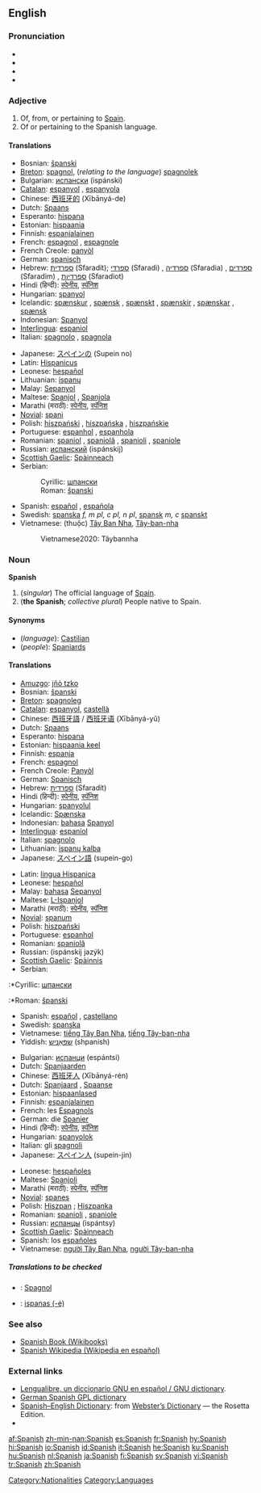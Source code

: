 {{interwiktionary|code=es}}
==English==
{{wikipedia}}

===Pronunciation===
*{{AHD|spă'nĭsh}}
*{{IPA|/ˈspænɪʃ/}}
*{{SAMPA|/"sp{nIS/}}
*{{audio|en-us-Spanish.ogg|Audio (US)}}

===Adjective===
{{en-adj|-}}

# Of, from, or pertaining to [[Spain]].
# Of or pertaining to the Spanish language.

====Translations====
{{trans-top|of, from, or pertaining to Spain}}
*Bosnian: [[španski]] {{m}}
*[[Breton]]: [[spagnol]], (''relating to the language'') [[spagnolek]]
*Bulgarian: [[испански]] (ispánski) {{m}}
*[[Catalan]]: [[espanyol]] {{m}}, [[espanyola]] {{f}}
*Chinese: [[西班牙的]] (Xībānyá-de)
*Dutch: [[Spaans]]
*Esperanto: [[hispana]]
*Estonian: [[hispaania]]
*Finnish: [[espanjalainen]]
*French: [[espagnol]] {{m}}, [[espagnole]] {{f}}
*French Creole: [[panyòl]]
*German: [[spanisch]]
*Hebrew: [[ספרדית]] (Sfaradít); [[ספרדי]] (Sfaradi) {{m}}, [[ספרדיה]] (Sfaradia) {{f}}, [[ספרדים]] (Sfaradim) {{m}} {{p}}, [[ספרדיות]] (Sfaradiot) {{f}} {{p}}
*Hindi (हिन्दी): [[स्पेनीय]], [[स्पॅनिश]]
*Hungarian: [[spanyol]]
*Icelandic: [[spænskur]] {{m}}, [[spænsk]] {{f}}, [[spænskt]] {{n}}, [[spænskir]] {{m}} {{p}},  [[spænskar]] {{f}} {{p}}, [[spænsk]] {{n}} {{p}}
*Indonesian: [[Spanyol]]
*[[Interlingua]]: [[espaniol]]
*Italian: [[spagnolo]] {{m}}, [[spagnola]] {{f}}
{{trans-mid}}
*Japanese: [[スペイン]][[の]] (Supein no)
*Latin: [[Hispanicus]]
*Leonese: [[hespañol]]
*Lithuanian: [[ispanų]]
*Malay: [[Sepanyol]]
*Maltese: [[Spanjol]] {{m}}, [[Spanjola]] {{f}}
*Marathi (मराठी): [[स्पेनीय]], [[स्पॅनिश]]
*[[Novial]]: [[spani]]
*Polish: [[hiszpański]] {{m}}, [[hiszpańska]] {{f}}, [[hiszpańskie]] {{n}}
*Portuguese: [[espanhol]] {{m}}, [[espanhola]] {{f}}
*Romanian: [[spaniol]] {{m}}, [[spaniolă]] {{f}}, [[spanioli]] {{m}} {{p}}, [[spaniole]] {{f}} {{p}}
*Russian: [[испанский]] (ispánskij)
*[[Scottish Gaelic]]: [[Spàinneach]] {{m}}
*Serbian:
*:Cyrillic: [[шпански]] {{m}}
*:Roman: [[španski#Serbian|španski]] {{m}}
*Spanish: [[español]] {{m}}, [[española]] {{f}}
*Swedish: [[spanska]] ''f, m pl, c pl, n pl'', [[spansk]] ''m, c'' [[spanskt]] {{n}}
*Vietnamese: (thuộc) [[Tây Ban Nha]], [[Tây-ban-nha]]
*:Vietnamese2020: Tâybannha
{{trans-bottom}}

===Noun===
'''Spanish'''

# (''singular'') The official language of [[Spain]].
# ('''the Spanish'''; ''collective plural'') People native to Spain.

====Synonyms====
*(''language''): [[Castilian]]
*(''people''): [[Spaniard]]s

====Translations====
{{trans-top|language}}
*[[Amuzgo]]: [[jñò tzko]]
*Bosnian: [[španski]] {{m}}
*[[Breton]]: [[spagnoleg]] {{m}}
*[[Catalan]]: [[espanyol]], [[castellà]]
*Chinese: [[西班牙語]] / [[西班牙语]] (Xībānyá-yǔ)
*Dutch: [[Spaans]] {{n}}
*Esperanto: [[hispana]]
*Estonian: [[hispaania keel]]
*Finnish: [[espanja]]
*French: [[espagnol]] {{m}}
*French Creole: [[Panyòl]]
*German: [[Spanisch]] {{n}}
*Hebrew: [[ספרדית]] (Sfaradít)
*Hindi (हिन्दी): [[स्पेनीय]], [[स्पॅनिश]]
*Hungarian: [[spanyolul]]
*Icelandic: [[Spænska]]
*Indonesian: [[bahasa]] [[Spanyol]]
*[[Interlingua]]: [[espaniol]]
*Italian: [[spagnolo]] {{m}}
*Lithuanian: [[ispanų kalba]]
*Japanese: [[スペイン語]] (supein-go)
{{trans-mid}}
*Latin: [[lingua Hispanica]]
*Leonese: [[hespañol]]
*Malay: [[bahasa]] [[Sepanyol]]
*Maltese: [[L-Ispanjol]]
*Marathi (मराठी): [[स्पेनीय]], [[स्पॅनिश]]
*[[Novial]]: [[spanum]]
*Polish: [[hiszpański]]
*Portuguese: [[espanhol]]
*Romanian: [[spaniolă]] {{f}}
*Russian: {{t|ru|испанский}} {{t|ru|язык}} (ispánskij jazýk) {{m}}
*[[Scottish Gaelic]]: [[Spàinnis]] {{f}}
*Serbian:
:*Cyrillic: [[шпански]] {{m}}
:*Roman: [[španski]] {{m}}
*Spanish: [[español]] {{m}}, [[castellano]] {{m}}
*Swedish: [[spanska]]
*Vietnamese: [[tiếng Tây Ban Nha]], [[tiếng Tây-ban-nha]]
*Yiddish: [[שפּאַניש]] (shpanish)
{{trans-bottom}}

{{trans-top|people native to Spain}}
*Bulgarian: [[испанци]] (espántsi) {{p}}
*Dutch: [[Spanjaarden]] {{p}}
*Chinese: [[西班牙人]] (Xībānyá-rén)
*Dutch: [[Spanjaard]] {{m}}, [[Spaanse]] {{f}}
*Estonian: [[hispaanlased]] {{p}}
*Finnish: [[espanjalainen]]
*French: les [[Espagnol]]s {{p}}
*German: die [[Spanier]] {{p}}
*Hindi (हिन्दी): [[स्पेनीय]], [[स्पॅनिश]]
*Hungarian: [[spanyolok]] {{p}}
*Italian: gli [[spagnolo|spagnoli]] {{p}}
*Japanese: [[スペイン人]] (supein-jin)
{{trans-mid}}
*Leonese: [[hespañol]]es
*Maltese: [[Spanjoli]] {{p}}
*Marathi (मराठी): [[स्पेनीय]], [[स्पॅनिश]]
*[[Novial]]: [[spanes]]
*Polish: [[Hiszpan]] {{m}}; [[Hiszpanka]] {{f}}
*Romanian: [[spanioli]] {{p}}, [[spaniole]] {{f}} {{p}}
*Russian: [[испанец|испанцы]] (ispántsy) {{p}}
*[[Scottish Gaelic]]: [[Spàinneach]] {{m}}
*Spanish: los [[español]]es {{p}}
*Vietnamese: [[người Tây Ban Nha]], [[người Tây-ban-nha]]
{{trans-bottom}}

=====Translations to be checked=====
<!--Remove this section once all of the translations below have been moved into the tables above.-->
{{checktrans}}

*{{ttbc|Breton}}: [[Spagnol]] {{m}}
*{{ttbc|Lithuanian}}: [[ispanas (-ė)]]

===See also===
*[http://en.wikibooks.org/wiki/Spanish Spanish Book (Wikibooks)]
*[http://es.wikipedia.org/ Spanish Wikipedia (Wikipedia en español)]

===External links===
*[http://gnucvs.vlsm.org/wwwes/lengualibre/inicio.html Lengualibre, un diccionario GNU en español / GNU dictionary].
*[http://diccionario.escomposlinux.org German Spanish GPL dictionary]
*[http://www.websters-online-dictionary.org/definition/Spanish-english/ Spanish–English Dictionary]: from [http://www.websters-online-dictionary.org/ Webster’s Dictionary] — the Rosetta Edition.
*{{ethnologue|code=spa}}

[[Category:Nationalities]]
[[Category:Languages]]

[[af:Spanish]]
[[zh-min-nan:Spanish]]
[[es:Spanish]]
[[fr:Spanish]]
[[hy:Spanish]]
[[hi:Spanish]]
[[io:Spanish]]
[[id:Spanish]]
[[it:Spanish]]
[[he:Spanish]]
[[ku:Spanish]]
[[hu:Spanish]]
[[nl:Spanish]]
[[ja:Spanish]]
[[fi:Spanish]]
[[sv:Spanish]]
[[vi:Spanish]]
[[tr:Spanish]]
[[zh:Spanish]]